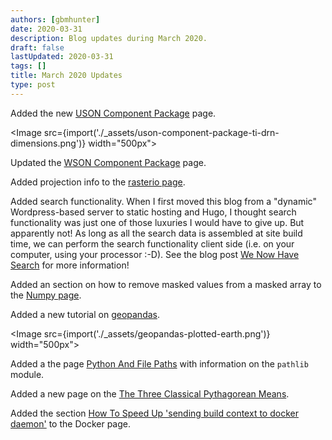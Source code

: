 ```yaml
---
authors: [gbmhunter]
date: 2020-03-31
description: Blog updates during March 2020.
draft: false
lastUpdated: 2020-03-31
tags: []
title: March 2020 Updates
type: post
---
```


Added the new [USON Component Package](/pcb-design/component-packages/uson-component-package) page.

<Image src={import('./_assets/uson-component-package-ti-drn-dimensions.png')} width="500px"></Image>

Updated the [WSON Component Package](/pcb-design/component-packages/wson-component-package) page.

Added projection info to the [rasterio page](/space/rasterio).

Added search functionality. When I first moved this blog from a "dynamic" Wordpress-based server to static hosting and Hugo, I thought search functionality was just one of those luxuries I would have to give up. But apparently not! As long as all the search data is assembled at site build time, we can perform the search functionality client side (i.e. on your computer, using your processor :-D). See the blog post [We Now Have Search](/updates/2020/03-14-we-now-have-search/) for more information!

Added an section on how to remove masked values from a masked array to the [Numpy page](/programming/languages/python/numpy#removing-masked-values-from-an-array).

Added a new tutorial on [geopandas](/programming/languages/python/a-tutorial-on-geopandas).

<Image src={import('./_assets/geopandas-plotted-earth.png')} width="500px"></Image>

Added a the page [Python And File Paths](/programming/languages/python/python-and-file-paths) with information on the `pathlib` module.

Added a new page on the [The Three Classical Pythagorean Means](/mathematics/statistics/the-three-classical-pythagorean-means).

Added the section [How To Speed Up 'sending build context to docker daemon'](/programming/virtual-machines-and-containers/docker#how-to-speed-up-sending-build-context-to-docker-daemon) to the Docker page.
